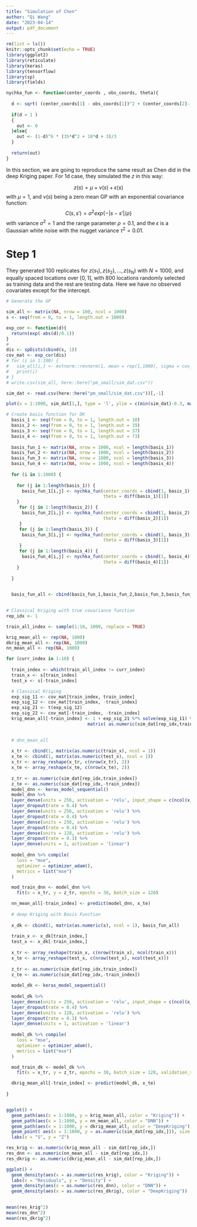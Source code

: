 ```yaml
---
title: "Simulation of Chen"
author: "Qi Wang"
date: "2023-04-14"
output: pdf_document
---
```


```r
rm(list = ls())
knitr::opts_chunk$set(echo = TRUE)
library(ggplot2)
library(reticulate)
library(keras)
library(tensorflow)
library(sp)
library(fields)

nychka_fun <- function(center_coords , obs_coords, theta){
  
  d <- sqrt( (center_coords[1] - obs_coords[1])^2 + (center_coords[2]- obs_coords[2])^2)/theta
  
  if(d > 1 )
  {
    out <- 0
  }else{
    out <- (1-d)^6 * (35*d^2 + 18*d + 3)/3
  }
  
  return(out)
}


```
In this section, we are going to reproduce the same result as Chen did in the deep Kriging paper.
For 1d case, they simulated the $z$ in this way:

$$z(s) = \mu + \nu(s) + \epsilon(s)$$
with $\mu = 1$, and $\nu(s)$ being a zero mean GP with an exponential covariance function:
$$C(s,s') = \sigma^2exp\{-|s-s'|/\rho\}$$
with variance $\sigma^2 = 1$ and the range parameter $\rho = 0.1$, and the $\epsilon$ is a Gaussian white noise with the nugget variance $\tau^2=0.01$. 


# Step 1

They generated 100 replicates for ${z(s_1), z(s_2),...,z(s_N)}$ with $N = 1000$, and equally spaced locations over 
$[0,1]$, with 800 locations randomly selected as training data and the rest are testing data. Here we have no observed covariates except for the intercept.



```r
# Generate the GP

sim_all <- matrix(NA, nrow = 100, ncol = 1000)
s <- seq(from = 0, to = 1, length.out = 1000)

exp_cor <- function(d){
  return(exp(-abs(d)/0.1))
}
# 
dis <- spDists(cbind(s, 1))
cov_mat <- exp_cor(dis)
# for (i in 1:100) {
#   sim_all[i,] <- mvtnorm::rmvnorm(1, mean = rep(1,1000), sigma = cov_mat) + rnorm(1000, mean = 0, sd = 0.1)
#   print(i)
# }
# write.csv(sim_all, here::here("pm_small/sim_dat.csv"))

sim_dat <- read.csv(here::here("pm_small/sim_dat.csv"))[,-1]

plot(x = 1:1000, sim_dat[1,], type = 'l', ylim = c(min(sim_dat)-0.3, max(sim_dat)+0.3), ylab = "Z", xlab = "S")


```
```r
# Create basis function for DK
  basis_1 <- seq(from = 0, to = 1, length.out = 10)
  basis_2 <- seq(from = 0, to = 1, length.out = 19)
  basis_3 <- seq(from = 0, to = 1, length.out = 37)
  basis_4 <- seq(from = 0, to = 1, length.out = 73) 
  
  basis_fun_1 <- matrix(NA, nrow = 1000, ncol = length(basis_1))
  basis_fun_2 <- matrix(NA, nrow = 1000, ncol = length(basis_2))
  basis_fun_3 <- matrix(NA, nrow = 1000, ncol = length(basis_3))
  basis_fun_4 <- matrix(NA, nrow = 1000, ncol = length(basis_4))
  
  for (i in 1:1000) {
    
    for (j in 1:length(basis_1)) {
      basis_fun_1[i,j] <- nychka_fun(center_coords = cbind(1, basis_1)[j,], obs_coords = cbind(1,s)[i,],
                                     theta = diff(basis_1)[1])
    }
     for (j in 1:length(basis_2)) {
      basis_fun_2[i,j] <- nychka_fun(center_coords = cbind(1, basis_2)[j,], obs_coords = cbind(1,s)[i,],
                                     theta = diff(basis_2)[1])
     }
     for (j in 1:length(basis_3)) {
      basis_fun_3[i,j] <- nychka_fun(center_coords = cbind(1, basis_3)[j,], obs_coords = cbind(1,s)[i,],
                                     theta = diff(basis_3)[1])
     }
     for (j in 1:length(basis_4)) {
      basis_fun_4[i,j] <- nychka_fun(center_coords = cbind(1, basis_4)[j,], obs_coords = cbind(1,s)[i,],
                                     theta = diff(basis_4)[1])
    }
    
  }  

   
  basis_fun_all <- cbind(basis_fun_1,basis_fun_2,basis_fun_3,basis_fun_4)
  

```

```r
# Classical Kriging with true covariance function
rep_idx <- 1

train_all_index <- sample(1:10, 1000, replace = TRUE)

krig_mean_all <- rep(NA, 1000)
dkrig_mean_all <- rep(NA, 1000)
nn_mean_all <- rep(NA, 1000)

for (curr_index in 1:10) {
  
  train_index <- which(train_all_index != curr_index)
  train_x <- s[train_index]
  test_x <- s[-train_index]

  # Classical Kriging
  exp_sig_11 <- cov_mat[train_index, train_index]
  exp_sig_12 <- cov_mat[train_index, -train_index]
  exp_sig_21 <- t(exp_sig_12)
  exp_sig_22 <- cov_mat[-train_index, -train_index]
  krig_mean_all[-train_index] <- 1 + exp_sig_21 %*% solve(exp_sig_11) %*% 
                               matrix( as.numeric(sim_dat[rep_idx,train_index] - 1), ncol = 1 )

  
  # dnn_mean_all 
  
  x_tr <- cbind(1, matrix(as.numeric(train_x), ncol = 1))
  x_te <- cbind(1, matrix(as.numeric(test_x), ncol = 1))
  x_tr <- array_reshape(x_tr, c(nrow(x_tr), 2))  
  x_te <- array_reshape(x_te, c(nrow(x_te), 2))  
  
  z_tr <- as.numeric(sim_dat[rep_idx,train_index])
  z_te <- as.numeric(sim_dat[rep_idx,-train_index])
  model_dnn <- keras_model_sequential()
  model_dnn %>% 
  layer_dense(units = 256, activation = 'relu', input_shape = c(ncol(x_tr))) %>% 
  layer_dropout(rate = 0.4) %>% 
  layer_dense(units = 256, activation = 'relu') %>% 
  layer_dropout(rate = 0.4) %>% 
  layer_dense(units = 256, activation = 'relu') %>%
  layer_dropout(rate = 0.4) %>%
  layer_dense(units = 128, activation = 'relu') %>%
  layer_dropout(rate = 0.3) %>%
  layer_dense(units = 1, activation = 'linear')
  
  model_dnn %>% compile(
    loss = "mse",
    optimizer = optimizer_adam(),
    metrics = list("mse")
  )

  mod_train_dnn <- model_dnn %>%
    fit(x = x_tr, y = z_tr, epochs = 30, batch_size = 128)

  nn_mean_all[-train_index] <- predict(model_dnn, x_te)
  
  # deep Kriging with Basis Function
  
  x_dk <- cbind(1, matrix(as.numeric(s), ncol = 1), basis_fun_all)
  
  train_x <- x_dk[train_index,]
  test_x <- x_dk[-train_index,]
  
  x_tr <- array_reshape(train_x, c(nrow(train_x), ncol(train_x)))  
  x_te <- array_reshape(test_x, c(nrow(test_x), ncol(test_x)))  
 
  z_tr <- as.numeric(sim_dat[rep_idx,train_index])
  z_te <- as.numeric(sim_dat[rep_idx,-train_index])
  
  model_dk <- keras_model_sequential()
  
  model_dk %>% 
  layer_dense(units = 256, activation = 'relu', input_shape = c(ncol(x_tr))) %>% 
  layer_dropout(rate = 0.4) %>% 
  layer_dense(units = 128, activation = 'relu') %>%
  layer_dropout(rate = 0.3) %>%
  layer_dense(units = 1, activation = 'linear')
  
  model_dk %>% compile(
    loss = "mse",
    optimizer = optimizer_adam(),
    metrics = list("mse")
  )

  mod_train_dk <- model_dk %>%
    fit(x = x_tr, y = z_tr, epochs = 30, batch_size = 128, validation_split = 0.1)

  dkrig_mean_all[-train_index] <- predict(model_dk, x_te)
  
}



```
```r
ggplot() +
  geom_path(aes(x = 1:1000, y = krig_mean_all, color = "Kriging")) +
  geom_path(aes(x = 1:1000, y = nn_mean_all, color = "DNN")) +
  geom_path(aes(x = 1:1000, y = dkrig_mean_all, color = "DeepKriging"))+ 
  geom_point( aes(x = 1:1000, y = as.numeric(sim_dat[rep_idx,])), size = 0.5) +
  labs(x = "S", y = "Z") 
```


```r
  
res_krig <- as.numeric(krig_mean_all - sim_dat[rep_idx,])
res_dnn <- as.numeric(nn_mean_all - sim_dat[rep_idx,])
res_dkrig <- as.numeric(dkrig_mean_all - sim_dat[rep_idx,])

ggplot() +
  geom_density(aes(x = as.numeric(res_krig), color = "Kriging")) +
  labs(x = "Residuals", y = "Density") +
  geom_density(aes(x = as.numeric(res_dnn), color = "DNN")) +
  geom_density(aes(x = as.numeric(res_dkrig), color = "DeepKriging")) 
  
```
```r
mean(res_krig^2)
mean(res_dnn^2)
mean(res_dkrig^2)
```

